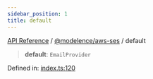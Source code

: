 ```yaml
---
sidebar_position: 1
title: default
---
```


[API Reference](/api-reference/@modelence/aws-ses/variables/../../../index) / [@modelence/aws-ses](/api-reference/@modelence/aws-ses/variables/../index) / default

> **default**: `EmailProvider`

Defined in: [index.ts:120](https://github.com/modelence/modelence/blob/0bf07f03b7a21a8d33d2757e574bd629a1d4aa98/packages/aws-ses/src/index.ts#L120)
